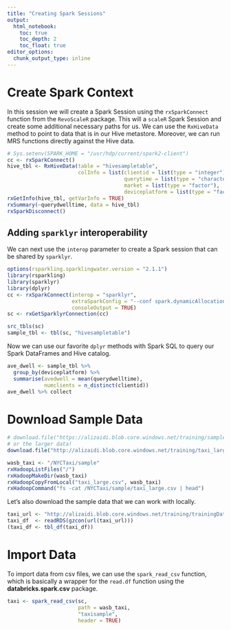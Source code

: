 ```yaml
---
title: "Creating Spark Sessions"
output: 
  html_notebook:
    toc: true
    toc_depth: 2
    toc_float: true
editor_options: 
  chunk_output_type: inline
---
```


# Create Spark Context

In this session we will create a Spark Session using the `rxSparkConnect` function from the `RevoScaleR` package. This will a `scaleR` Spark Session and create some additional necessary paths for us. We can use the `RxHiveData` method to point to data that is in our Hive metastore. Moreover, we can run MRS functions directly against the Hive data.

```r

# Sys.setenv(SPARK_HOME = "/usr/hdp/current/spark2-client")
cc <- rxSparkConnect()
hive_tbl <- RxHiveData(table = "hivesampletable",
                       colInfo = list(clientid = list(type = "integer"),
                                      querytime = list(type = "character"),
                                      market = list(type = "factor"),
                                      deviceplatform = list(type = "factor")))
rxGetInfo(hive_tbl, getVarInfo = TRUE)
rxSummary(~querydwelltime, data = hive_tbl)
rxSparkDisconnect()
```


## Adding `sparklyr` interoperability

We can next use the `interop` parameter to create a Spark session that can be shared by `sparklyr`.

```r

options(rsparkling.sparklingwater.version = "2.1.1")
library(rsparkling)
library(sparklyr)
library(dplyr)
cc <- rxSparkConnect(interop = "sparklyr",
                     extraSparkConfig = "--conf spark.dynamicAllocation.enabled=false",
                     consoleOutput = TRUE)
sc <- rxGetSparklyrConnection(cc)

src_tbls(sc)
sample_tbl <- tbl(sc, "hivesampletable")

```

Now we can use our favorite `dplyr` methods with Spark SQL to query our Spark DataFrames and Hive catalog.

```r
ave_dwell <- sample_tbl %>% 
  group_by(deviceplatform) %>% 
  summarise(avedwell = mean(querydwelltime),
            numclients = n_distinct(clientid))
ave_dwell %>% collect
```



# Download Sample Data 

```r

# download.file("https://alizaidi.blob.core.windows.net/training/sample_taxi.csv", "sample_taxi.csv")
# or the larger data!
download.file("http://alizaidi.blob.core.windows.net/training/taxi_large.csv", "taxi_large.csv")

wasb_taxi <- "/NYCTaxi/sample"
rxHadoopListFiles("/")
rxHadoopMakeDir(wasb_taxi)
rxHadoopCopyFromLocal("taxi_large.csv", wasb_taxi)
rxHadoopCommand("fs -cat /NYCTaxi/sample/taxi_large.csv | head")


```

Let's also download the sample data that we can work with locally.

```r
taxi_url <- "http://alizaidi.blob.core.windows.net/training/trainingData/manhattan_df.rds"
taxi_df  <- readRDS(gzcon(url(taxi_url)))
(taxi_df <- tbl_df(taxi_df))
```


# Import Data

To import data from csv files, we can use the `spark_read_csv` function, which is basically a wrapper for the `read.df` function using the __databricks.spark.csv__ package.

```r

taxi <- spark_read_csv(sc,
                       path = wasb_taxi,
                       "taxisample",
                       header = TRUE)

```


